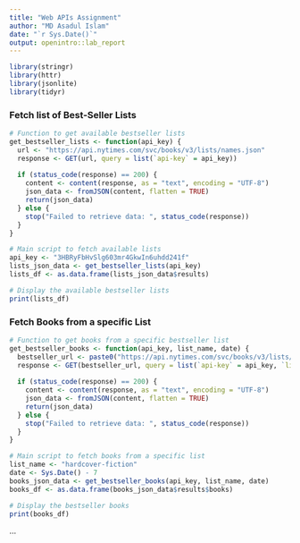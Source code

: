---
title: "Web APIs Assignment"
author: "MD Asadul Islam"
date: "`r Sys.Date()`"
output: openintro::lab_report
---

```{r load-packages, message=FALSE}
library(stringr)
library(httr)
library(jsonlite)
library(tidyr)
```

### Fetch list of Best-Seller Lists

```{r code-chunk-label}
# Function to get available bestseller lists
get_bestseller_lists <- function(api_key) {
  url <- "https://api.nytimes.com/svc/books/v3/lists/names.json"
  response <- GET(url, query = list(`api-key` = api_key))
  
  if (status_code(response) == 200) {
    content <- content(response, as = "text", encoding = "UTF-8")
    json_data <- fromJSON(content, flatten = TRUE)
    return(json_data)
  } else {
    stop("Failed to retrieve data: ", status_code(response))
  }
}

# Main script to fetch available lists
api_key <- "3HBRyFbHvSlg603mr4GkwIn6uhdd241f"
lists_json_data <- get_bestseller_lists(api_key)
lists_df <- as.data.frame(lists_json_data$results)

# Display the available bestseller lists
print(lists_df)

```

### Fetch Books from a specific List

```{r code chunk for display}
# Function to get books from a specific bestseller list
get_bestseller_books <- function(api_key, list_name, date) {
  bestseller_url <- paste0("https://api.nytimes.com/svc/books/v3/lists/", date, "/", list_name, ".json")
  response <- GET(bestseller_url, query = list(`api-key` = api_key, `list` = list_name))
  
  if (status_code(response) == 200) {
    content <- content(response, as = "text", encoding = "UTF-8")
    json_data <- fromJSON(content, flatten = TRUE)
    return(json_data)
  } else {
    stop("Failed to retrieve data: ", status_code(response))
  }
}

# Main script to fetch books from a specific list
list_name <- "hardcover-fiction"
date <- Sys.Date() - 7
books_json_data <- get_bestseller_books(api_key, list_name, date)
books_df <- as.data.frame(books_json_data$results$books)

# Display the bestseller books
print(books_df)

```

...

